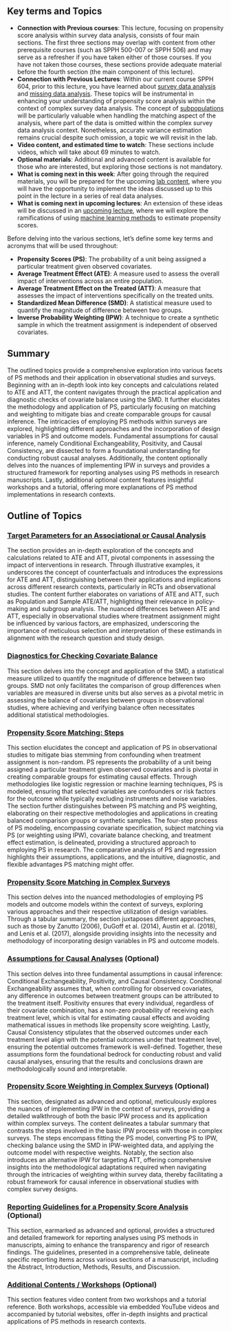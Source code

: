 ## Key terms and Topics {.unnumbered}

::: {.callout-alert}
- **Connection with Previous courses**: This lecture, focusing on propensity score analysis within survey data analysis, consists of four main sections. The first three sections may overlap with content from other prerequisite courses (such as SPPH 500-007 or SPPH 506) and may serve as a refresher if you have taken either of those courses. If you have not taken those courses, these sections provide adequate material before the fourth section (the main component of this lecture).
- **Connection with Previous Lectures**: Within our current course SPPH 604, prior to this lecture, you have learned about [survey data analysis](https://ehsanx.github.io/EpiMethods/surveydata.html) and [missing data analysis](https://ehsanx.github.io/EpiMethods/missingdata.html). These topics will be instrumental in enhancing your understanding of propensity score analysis within the context of complex survey data analysis. The concept of [subpopulations](https://ehsanx.github.io/EpiMethods/surveydata8.html) will be particularly valuable when handling the matching aspect of the analysis, where part of the data is omitted within the complex survey data analysis context. Nonetheless, accurate variance estimation remains crucial despite such omission, a topic we will revisit in the lab.
- **Video content, and estimated time to watch**: These sections include videos, which will take about 69 minutes to watch.
- **Optional materials**: Additional and advanced content is available for those who are interested, but exploring those sections is not mandatory.
- **What is coming next in this week**: After going through the required materials, you will be prepared for the upcoming [lab content](https://ehsanx.github.io/EpiMethods/propensityscore.html), where you will have the opportunity to implement the ideas discussed up to this point in the lecture in a series of real data analyses. 
- **What is coming next in upcoming lectures**: An extension of these ideas will be discussed in an [upcoming lecture](https://ehsanx.github.io/EpiMethods/machinelearningCausal.html), where we will explore the ramifications of using [machine learning methods](https://ehsanx.github.io/EpiMethods/machinelearning.html) to estimate propensity scores.
:::


Before delving into the various sections, let's define some key terms and acronyms that will be used throughout:

- **Propensity Scores (PS)**: The probability of a unit being assigned a particular treatment given observed covariates.
- **Average Treatment Effect (ATE)**: A measure used to assess the overall impact of interventions across an entire population.
- **Average Treatment Effect on the Treated (ATT)**: A measure that assesses the impact of interventions specifically on the treated units.
- **Standardized Mean Difference (SMD)**: A statistical measure used to quantify the magnitude of difference between two groups.
- **Inverse Probability Weighting (IPW)**: A technique to create a synthetic sample in which the treatment assignment is independent of observed covariates.

## Summary

The outlined topics provide a comprehensive exploration into various facets of PS methods and their application in observational studies and surveys. Beginning with an in-depth look into key concepts and calculations related to ATE and ATT, the content navigates through the practical application and diagnostic checks of covariate balance using the SMD. It further elucidates the methodology and application of PS, particularly focusing on matching and weighting to mitigate bias and create comparable groups for causal inference. The intricacies of employing PS methods within surveys are explored, highlighting different approaches and the incorporation of design variables in PS and outcome models. Fundamental assumptions for causal inference, namely Conditional Exchangeability, Positivity, and Causal Consistency, are dissected to form a foundational understanding for conducting robust causal analyses. Additionally, the content optionally delves into the nuances of implementing IPW in surveys and provides a structured framework for reporting analyses using PS methods in research manuscripts. Lastly, additional optional content features insightful workshops and a tutorial, offering more explanations of PS method implementations in research contexts.


## Outline of Topics

### [Target Parameters for an Associational or Causal Analysis](param.html)

The section provides an in-depth exploration of the concepts and calculations related to ATE and ATT, pivotal components in assessing the impact of interventions in research. Through illustrative examples, it underscores the concept of counterfactuals and introduces the expressions for ATE and ATT, distinguishing between their applications and implications across different research contexts, particularly in RCTs and observational studies. The content further elaborates on variations of ATE and ATT, such as Population and Sample ATE/ATT, highlighting their relevance in policy-making and subgroup analysis. The nuanced differences between ATE and ATT, especially in observational studies where treatment assignment might be influenced by various factors, are emphasized, underscoring the importance of meticulous selection and interpretation of these estimands in alignment with the research question and study design.

### [Diagnostics for Checking Covariate Balance](balance.html)

This section delves into the concept and application of the SMD, a statistical measure utilized to quantify the magnitude of difference between two groups. SMD not only facilitates the comparison of group differences when variables are measured in diverse units but also serves as a pivotal metric in assessing the balance of covariates between groups in observational studies, where achieving and verifying balance often necessitates additional statistical methodologies. 

### [Propensity Score Matching: Steps](psm.html)

This section elucidates the concept and application of PS in observational studies to mitigate bias stemming from confounding when treatment assignment is non-random. PS represents the probability of a unit being assigned a particular treatment given observed covariates and is pivotal in creating comparable groups for estimating causal effects. Through methodologies like logistic regression or machine learning techniques, PS is modeled, ensuring that selected variables are confounders or risk factors for the outcome while typically excluding instruments and noise variables. The section further distinguishes between PS matching and PS weighting, elaborating on their respective methodologies and applications in creating balanced comparison groups or synthetic samples. The four-step process of PS modeling, encompassing covariate specification, subject matching via PS (or weighting using IPW), covariate balance checking, and treatment effect estimation, is delineated, providing a structured approach to employing PS in research. The comparative analysis of PS and regression highlights their assumptions, applications, and the intuitive, diagnostic, and flexible advantages PS matching might offer.

### [Propensity Score Matching in Complex Surveys](psms.html)

This section delves into the nuanced methodologies of employing PS models and outcome models within the context of surveys, exploring various approaches and their respective utilization of design variables. Through a tabular summary, the section juxtaposes different approaches, such as those by Zanutto (2006), DuGoff et al. (2014), Austin et al. (2018), and Lenis et al. (2017), alongside providing insights into the necessity and methodology of incorporating design variables in PS and outcome models. 

### [Assumptions for Causal Analyses](assume.html) (Optional)

This section delves into three fundamental assumptions in causal inference: Conditional Exchangeability, Positivity, and Causal Consistency. Conditional Exchangeability assumes that, when controlling for observed covariates, any difference in outcomes between treatment groups can be attributed to the treatment itself. Positivity ensures that every individual, regardless of their covariate combination, has a non-zero probability of receiving each treatment level, which is vital for estimating causal effects and avoiding mathematical issues in methods like propensity score weighting. Lastly, Causal Consistency stipulates that the observed outcomes under each treatment level align with the potential outcomes under that treatment level, ensuring the potential outcomes framework is well-defined. Together, these assumptions form the foundational bedrock for conducting robust and valid causal analyses, ensuring that the results and conclusions drawn are methodologically sound and interpretable.

### [Propensity Score Weighting in Complex Surveys](psws.html) (Optional)

This section, designated as advanced and optional, meticulously explores the nuances of implementing IPW in the context of surveys, providing a detailed walkthrough of both the basic IPW process and its application within complex surveys. The content delineates a tabular summary that contrasts the steps involved in the basic IPW process with those in complex surveys. The steps encompass fitting the PS model, converting PS to IPW, checking balance using the SMD in IPW-weighted data, and applying the outcome model with respective weights. Notably, the section also introduces an alternative IPW for targeting ATT, offering comprehensive insights into the methodological adaptations required when navigating through the intricacies of weighting within survey data, thereby facilitating a robust framework for causal inference in observational studies with complex survey designs.

### [Reporting Guidelines for a Propensity Score Analysis](report.html) (Optional)

This section, earmarked as advanced and optional, provides a structured and detailed framework for reporting analyses using PS methods in manuscripts, aiming to enhance the transparency and rigor of research findings. The guidelines, presented in a comprehensive table, delineate specific reporting items across various sections of a manuscript, including the Abstract, Introduction, Methods, Results, and Discussion. 

### [Additional Contents / Workshops](add.html) (Optional)

This section features video content from two workshops and a tutorial reference. Both workshops, accessible via embedded YouTube videos and accompanied by tutorial websites, offer in-depth insights and practical applications of PS methods in research contexts. 
